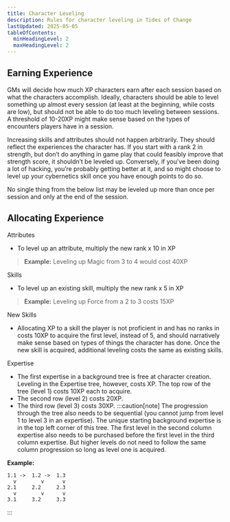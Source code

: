 ```yaml
---
title: Character Leveling
description: Rules for character leveling in Tides of Change
lastUpdated: 2025-05-05
tableOfContents:
  minHeadingLevel: 2
  maxHeadingLevel: 2
---
```


## Earning Experience
GMs will decide how much XP characters earn after each session based on what the characters accomplish. Ideally, characters should be able to level something up almost every session (at least at the beginning, while costs are low), but should not be able to do too much leveling between sessions. A threshold of 10-20XP might make sense based on the types of encounters players have in a session.

Increasing skills and attributes should not happen arbitrarily. They should reflect the experiences the character has. If you start with a rank 2 in strength, but don’t do anything in game play that could feasibly improve that strength score, it shouldn’t be leveled up. Conversely, if you’ve been doing a lot of hacking, you’re probably getting better at it, and so might choose to level up your cybernetics skill once you have enough points to do so.

No single thing from the below list may be leveled up more than once per session and only at the end of the session. 

## Allocating Experience
Attributes
- To level up an attribute, multiply the new rank x 10 in XP 
> **Example:** Leveling up Magic from 3 to 4 would cost 40XP

Skills
- To level up an existing skill, multiply the new rank x 5 in XP 
> **Example:** Leveling up Force from a 2 to 3 costs 15XP

New Skills
- Allocating XP to a skill the player is not proficient in and has no ranks in costs 10XP to acquire the first level, instead of 5, and should narratively make sense based on types of things the character has done. Once the new skill is acquired, additional leveling costs the same as existing skills. 

Expertise
- The first expertise in a background tree is free at character creation. Leveling in the Expertise tree, however, costs XP. The top row of the tree (level 1) costs 10XP each to acquire. 
- The second row (level 2) costs 20XP. 
- The third row (level 3) costs 30XP. 
:::caution[note]
The progression through the tree also needs to be sequential (you cannot jump from level 1 to level 3 in an expertise). The unique starting background expertise is in the top left corner of this tree. The first level in the second column expertise also needs to be purchased before the first level in the third column expertise. But higher levels do not need to follow the same column progression so long as level one is acquired. 

**Example:** 
  ```
  1.1 ->  1.2 ->  1.3     
    v        v      v
  2.1     2.2     2.3
    v        v      v
  3.1     3.2     3.3
  ```
:::

